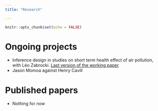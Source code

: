 ```yaml
---
title: "Research"

---
```


```r
knitr::opts_chunk$set(echo = FALSE)
```

# Ongoing projects

- Inference design in studies on short term health effect of air pollution, with Léo Zabrocki. [Last version of the working paper](gold.jpg)
- Jason Momoa against Henry Cavill

# Published papers

- Nothing for now